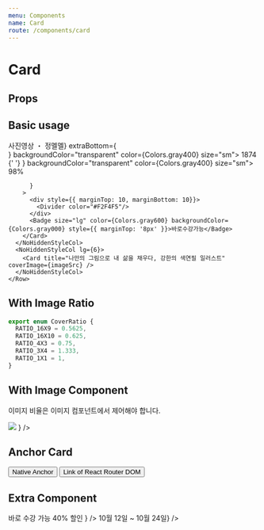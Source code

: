 ```yaml
---
menu: Components
name: Card
route: /components/card
---
```



# Card

## Props

<Props of={Card} />

## Basic usage

<Playground>
  <Grid>
    <Row>
      <NoHiddenStyleCol lg={6}>
        <Card
          title="카드 타이틀 두 줄 까지만 허용합니다 두 줄 넘어가면 말 줄임표가 생깁니다 카드 타이틀 두 줄 까지만 허용합니다 두 줄 넘어가면 말 줄임표가 생깁니다"
          coverImage={imageSrc}
          extraTop={<Caption1 fontWeight={600} color={Colors.gray900}>사진영상 ・ 정멜멜</Caption1>}
          extraBottom={
            <div style={{ marginLeft: '-4px', lineHeight: '0' }}>
              <Badge icon={<Icon.Heart fillColor={Colors.gray400} />} backgroundColor="transparent" color={Colors.gray400} size="sm">
                1874
              </Badge>
              {' '} 
              <Badge icon={<Icon.Like fillColor={Colors.gray400} />} backgroundColor="transparent" color={Colors.gray400} size="sm">
                98%
              </Badge>
            </div>
              
          }
        >
          <div style={{ marginTop: 10, marginBottom: 10}}>
            <Divider color="#F2F4F5"/>
          </div>
          <Badge size="lg" color={Colors.gray600} backgroundColor={Colors.gray000} style={{ marginTop: '8px' }}>바로수강가능</Badge>
        </Card>
      </NoHiddenStyleCol>
      <NoHiddenStyleCol lg={6}>
        <Card title="나만의 그림으로 내 삶을 채우다, 강한의 색연필 일러스트" coverImage={imageSrc} />
      </NoHiddenStyleCol>
    </Row>
  </Grid>
</Playground>

## With Image Ratio

```ts
export enum CoverRatio {
  RATIO_16X9 = 0.5625,
  RATIO_16X10 = 0.625,
  RATIO_4X3 = 0.75,
  RATIO_3X4 = 1.333,
  RATIO_1X1 = 1,
}
```

<Playground>
  <Grid>
    <Row>
      <NoHiddenStyleCol lg={6}>
        <Card title="아이패드 드로잉" coverImageRatio={CoverRatio.RATIO_16X9} coverImage={imageSrc} />
      </NoHiddenStyleCol>
      <NoHiddenStyleCol lg={6}>
        <Card title="아이패드 드로잉" coverImageRatio={CoverRatio.RATIO_1X1} coverImage={imageSrc} />
      </NoHiddenStyleCol>
    </Row>
  </Grid>
</Playground>

## With Image Component

이미지 비율은 이미지 컴포넌트에서 제어해야 합니다.

<Playground>
  <Grid>
    <Row>
      <NoHiddenStyleCol lg={8}>
        <Card
          title="아이패드 드로잉"
          coverImage={
            <div style={{ overflow: 'hidden' }}>
              <img src={imageSrc} style={{ display: 'block', objectFit: 'cover' }} />
            </div>
          }
        />
      </NoHiddenStyleCol>
    </Row>
  </Grid>
</Playground>

## Anchor Card

<Playground>
  <Grid>
    <Row>
      <NoHiddenStyleCol lg={6}>
        <Card title="아이패드 드로잉" coverImage={imageSrc} to={'/'} target={'_blank'}>
          <Button style={{ marginTop: '24px' }}>Native Anchor</Button>
        </Card>
      </NoHiddenStyleCol>
      <NoHiddenStyleCol lg={6}>
        <Card title="아이패드 드로잉" coverImage={imageSrc} href={'/'} target={'_blank'}>
          <Button style={{ marginTop: '24px' }}>Link of React Router DOM</Button>
        </Card>
      </NoHiddenStyleCol>
    </Row>
  </Grid>
</Playground>

## Extra Component

<Playground>
  <Grid>
    <Row>
      <NoHiddenStyleCol lg={6}>
        <Card
          title="아이패드 드로잉"
          coverImage={imageSrc}
          to={'/'}
          target={'_blank'}
          extraTop={
            <div style={{ lineHeight: '0' }}>
              <Caption1 style={{ display: 'inline-block' }} fontWeight={'Bold'}>
                바로 수강 가능
              </Caption1>
              <Caption1
                style={{ display: 'inline-block', marginLeft: '11px' }}
                fontWeight={'Bold'}
                color={Colors.orange700}
              >
                40% 할인
              </Caption1>
            </div>
          }
        />
      </NoHiddenStyleCol>
      <NoHiddenStyleCol lg={6}>
        <Card
          title="아이패드 드로잉"
          coverImage={imageSrc}
          to={'/'}
          target={'_blank'}
          extraBottom={<Caption1 color={Colors.gray400}>10월 12일 ~ 10월 24일</Caption1>}
        />
      </NoHiddenStyleCol>
    </Row>
  </Grid>
</Playground>
